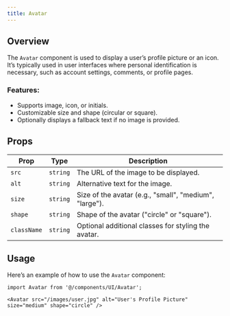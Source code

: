 ```yaml
---
title: Avatar 
---
```


## Overview

The `Avatar` component is used to display a user’s profile picture or an icon. It’s typically used in user interfaces where personal identification is necessary, such as account settings, comments, or profile pages.

### Features:
- Supports image, icon, or initials.
- Customizable size and shape (circular or square).
- Optionally displays a fallback text if no image is provided.

## Props

| Prop        | Type       | Description                                                         |
| ----------- | ---------- | ------------------------------------------------------------------- |
| `src`       | `string`   | The URL of the image to be displayed.                               |
| `alt`       | `string`   | Alternative text for the image.                                     |
| `size`      | `string`   | Size of the avatar (e.g., "small", "medium", "large").               |
| `shape`     | `string`   | Shape of the avatar ("circle" or "square").                         |
| `className` | `string`   | Optional additional classes for styling the avatar.                 |

## Usage

Here’s an example of how to use the `Avatar` component:

```tsx
import Avatar from '@/components/UI/Avatar';

<Avatar src="/images/user.jpg" alt="User's Profile Picture" size="medium" shape="circle" />

